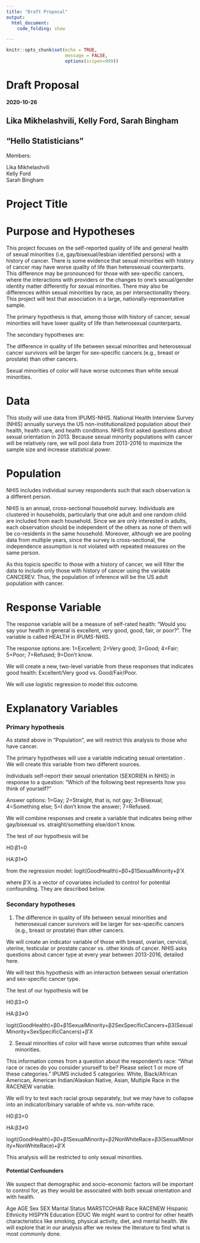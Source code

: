 ```yaml
---
title: "Draft Proposal"
output:
  html_document:
    code_folding: show

---
```


```r
knitr::opts_chunk$set(echo = TRUE,
                      message = FALSE,
                      options(scipen=999))
```

# Draft Proposal
#### 2020-10-26
## Lika Mikhelashvili, Kelly Ford, Sarah Bingham
## “Hello Statisticians”

Members:

Lika Mikhelashvili  
Kelly Ford  
Sarah Bingham  

# Project Title 

# Purpose and Hypotheses  
This project focuses on the self-reported quality of life and general health of sexual minorities (i.e, gay/bisexual/lesbian identified persons) with a history of cancer. There is some evidence that sexual minorities with history of cancer may have worse quality of life than heterosexual counterparts. This difference may be pronounced for those with sex-specific cancers, where the interactions with providers or the changes to one’s sexual/gender identity matter differently for sexual minorities. There may also be differences within sexual minorities by race, as per intersectionality theory. This project will test that association in a large, nationally-representative sample.

The primary hypothesis is that, among those with history of cancer, sexual minorities will have lower quality of life than heterosexual counterparts.

The secondary hypotheses are:

The difference in quality of life between sexual minorities and heterosexual cancer survivors will be larger for sex-specific cancers (e.g., breast or prostate) than other cancers.

Sexual minorities of color will have worse outcomes than white sexual minorities.

# Data  
This study will use data from IPUMS-NHIS. National Health Interview Survey (NHIS) annually surveys the US non-institutionalized population about their health, health care, and health conditions. NHIS first asked questions about sexual orientation in 2013. Because sexual minority populations with cancer will be relatively rare, we will pool data from 2013-2016 to maximize the sample size and increase statistical power.

# Population  
NHIS includes individual survey respondents such that each observation is a different person.

NHIS is an annual, cross-sectional household survey. Individuals are clustered in households, particularly that one adult and one random child are included from each household. Since we are only interested in adults, each observation should be independent of the others as none of them will be co-residents in the same household. Moreover, although we are pooling data from multiple years, since the survey is cross-sectional, the independence assumption is not violated with repeated measures on the same person.

As this topicis specific to those with a history of cancer, we will filter the data to include only those with history of cancer using the variable CANCEREV. Thus, the population of inference will be the US adult population with cancer.

# Response Variable  
The response variable will be a measure of self-rated health: “Would you say your health in general is excellent, very good, good, fair, or poor?”. The variable is called HEALTH in IPUMS-NHIS.

The response options are: 1=Excellent; 2=Very good; 3=Good; 4=Fair; 5=Poor; 7=Refused; 9=Don’t know.

We will create a new, two-level variable from these responses that indicates good health: Excellent/Very good vs. Good/Fair/Poor.

We will use logistic regression to model this outcome.

# Explanatory Variables  
### Primary hypothesis  
As stated above in “Population”, we will restrict this analysis to those who have cancer.

The primary hypotheses will use a variable indicating sexual orientation . We will create this variable from two different sources.

Individuals self-report their sexual orientation (SEXORIEN in NHIS) in response to a question: “Which of the following best represents how you think of yourself?”

Answer options: 1=Gay; 2=Straight, that is, not gay; 3=Bisexual; 4=Something else; 5=I don’t know the answer; 7=Refused.

We will combine responses and create a variable that indicates being either gay/bisexual vs. straight/something else/don’t know.

The test of our hypothesis will be

H0:β1=0

HA:β1≠0

from the regression model:
logit(GoodHealth)=β0+β1SexualMinority+β′X

where β′X is a vector of covariates included to control for potential confounding. They are described below.

### Secondary hypotheses  
1. The difference in quality of life between sexual minorities and heterosexual cancer survivors will be larger for sex-specific cancers (e.g., breast or prostate) than other cancers.

We will create an indicator variable of those with breast, ovarian, cervical, uterine, testicular or prostate cancer vs. other kinds of cancer. NHIS asks questions about cancer type at every year between 2013-2016, detailed here.

We will test this hypothesis with an interaction between sexual orientation and sex-specific cancer type.

The test of our hypothesis will be

H0:β3=0

HA:β3≠0

logit(GoodHealth)=β0+β1SexualMinority+β2SexSpecificCancers+β3(SexualMinority×SexSpecificCancers)+β′X

2. Sexual minorities of color will have worse outcomes than white sexual minorities.

This information comes from a question about the respondent’s race: “What race or races do you consider yourself to be? Please select 1 or more of these categories.” IPUMS included 5 categories: White, Black/African American, American Indian/Alaskan Native, Asian, Multiple Race in the RACENEW variable.

We will try to test each racial group separately, but we may have to collapse into an indicator/binary variable of white vs. non-white race.

H0:β3=0

HA:β3≠0

logit(GoodHealth)=β0+β1SexualMinority+β2NonWhiteRace+β3(SexualMinority×NonWhiteRace)+β′X

This analysis will be restricted to only sexual minorities.

#### Potential Confounders  
We suspect that demographic and socio-economic factors will be important to control for, as they would be associated with both sexual orientation and with health.

Age AGE
Sex SEX
Marital Status MARSTCOHAB
Race RACENEW
Hispanic Ethnicity HISPYN
Education EDUC
We might want to control for other health characteristics like smoking, physical activity, diet, and mental health. We will explore that in our analysis after we review the literature to find what is most commonly done.